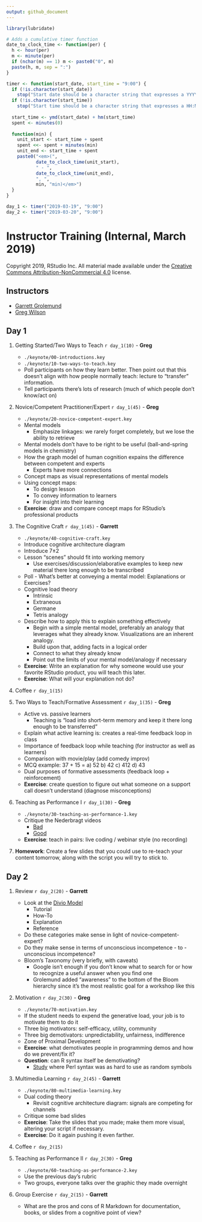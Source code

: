 ```yaml
---
output: github_document
---
```


```r
library(lubridate)

# Adds a cumulative timer function
date_to_clock_time <- function(per) {
  h <- hour(per)
  m <- minute(per)
  if (nchar(m) == 1) m <- paste0("0", m)
  paste(h, m, sep = ":")
}

timer <- function(start_date, start_time = "9:00") {
  if (!is.character(start_date))
    stop("Start date should be a character string that expresses a YYYY-MM-DD date.")
  if (!is.character(start_time))
    stop("Start time should be a character string that expresses a HH:MM clock time.")  
    
  start_time <- ymd(start_date) + hm(start_time)
  spent <- minutes(0)
  
  function(min) {
    unit_start <- start_time + spent
    spent <<- spent + minutes(min)
    unit_end <- start_time + spent
    paste0("<em>(", 
           date_to_clock_time(unit_start), 
           " - ", 
           date_to_clock_time(unit_end),
           ", ",
           min, "min)</em>")
  }
}

day_1 <- timer("2019-03-19", "9:00")
day_2 <- timer("2019-03-20", "9:00")
```


# Instructor Training (Internal, March 2019)

Copyright 2019, RStudio Inc.
All material made available under the [Creative Commons Attribution-NonCommercial 4.0](https://creativecommons.org/licenses/by-nc/4.0/) license.

## Instructors

- [Garrett Grolemund](https://resources.rstudio.com/authors/garrett-grolemund)
- [Greg Wilson](http://third-bit.com)

## Day 1

1.  Getting Started/Two Ways to Teach `r day_1(10)` - **Greg**
    -   `./keynote/00-introductions.key`
    -   `./keynote/10-two-ways-to-teach.key`
    -   Poll participants on how they learn better. Then point out that this doesn't align with how people normally teach: lecture to "transfer" information.
    -   Tell participants there's lots of research (much of which people don't know/act on)

1.  Novice/Competent Practitioner/Expert `r day_1(45)` - **Greg**
    -   `./keynote/20-novice-competent-expert.key`
    -   Mental models
        -   Emphasize linkages: we rarely forget completely, but we lose the ability to retrieve
    -   Mental models don't have to be right to be useful (ball-and-spring models in chemistry)
    -   How the graph model of human cognition expains the difference between competent and experts
        -   Experts have more connections
    -   Concept maps as visual representations of mental models
    -   Using concept maps:
        -   To design lesson
        -   To convey information to learners
        -   For insight into their learning
    -   **Exercise**: draw and compare concept maps for RStudio's professional products

1.  The Cognitive Craft `r day_1(45)` - **Garrett**
    -   `./keynote/40-cognitive-craft.key`
    -   Introduce cognitive architecture diagram
    -   Introduce 7±2
    -   Lesson "scenes" should fit into working memory
        -   Use exercises/discussion/elaborative examples to keep new material there long enough to be transcribed
    -   Poll - What's better at conveying a mental model: Explanations or Exercises?
    -   Cognitive load theory
        -   Intrinsic
        -   Extraneous
        -   Germane
        -   Tetris analogy
    -   Describe how to apply this to explain something effectively
        -   Begin with a simple mental model, preferably an analogy that leverages what they already know. Visualizations are an inherent analogy.
        -   Build upon that, adding facts in a logical order
        -   Connect to what they already know
        -   Point out the limits of your mental model/analogy if necessary
    -   **Exercise**: Write an explanation for why someone would use your favorite RStudio product, you will teach this later.
    -   **Exercise**: What will your explanation not do?
    
1. Coffee `r day_1(15)`

1. Two Ways to Teach/Formative Assessment `r day_1(35)` - **Greg**
    -   Active vs. passive learners
        -   Teaching is "load into short-term memory and keep it there long enough to be transferred"
    -   Explain what active learning is: creates a real-time feedback loop in class
    -   Importance of feedback loop while teaching (for instructor as well as learners)
    -   Comparison with movie/play (add comedy improv)
    -   MCQ example: 37 + 15 = a) 52 b) 42 c) 412 d) 43
    -   Dual purposes of formative assessments (feedback loop + reinforcement)
    -   **Exercise**: create question to figure out what someone on a support call doesn't understand (diagnose misconceptions)

1.  Teaching as Performance I `r day_1(30)` - **Greg**
    -   `./keynote/30-teaching-as-performance-1.key`
    -   Critique the Nederbragt videos
        -   [Bad](https://youtu.be/bXxBeNkKmJE)
        -   [Good](https://youtu.be/SkPmwe_WjeY)
    -   **Exercise**: teach in pairs: live coding / webinar style (no recording)

1.  **Homework**: Create a few slides that you could use to re-teach your content tomorrow, along with the script you will try to stick to.

## Day 2

1. Review `r day_2(20)` - **Garrett**
    -   Look at the [Divio Model](https://www.divio.com/blog/documentation/)
        -   Tutorial
        -   How-To
        -   Explanation
        -   Reference
    -   Do these categories make sense in light of novice-competent-expert?
    -   Do they make sense in terms of unconscious incompetence - to - unconscious incompetence?
    -   Bloom's Taxonomy (very briefly, with caveats)
        -   Google isn't enough if you don't know what to search for or how to recognize a useful answer when you find one
        -   Grolemund added "awareness" to the bottom of the Bloom hierarchy since it's the most realistic goal for a workshop like this

1.  Motivation `r day_2(30)` - **Greg**
    -   `./keynote/70-motivation.key`
    -   If the student needs to expend the generative load, your job is to motivate them to do it
    -   Three big motivators: self-efficacy, utility, community
    -   Three big demotivators: unpredictability, unfairness, indifference
    -   Zone of Proximal Development
    -   **Exercise**: what demotivates people in programming demos and how do we prevent/fix it?
    -   **Question**: can R syntax itself be demotivating?
        -   [Study](http://neverworkintheory.org/2014/01/29/stefik-siebert-syntax.html) where Perl syntax was as hard to use as random symbols
    
1.  Multimedia Learning `r day_2(45)` - **Garrett**
    -   `./keynote/80-multimedia-learning.key`
    -   Dual coding theory
        -   Revisit cognitive architecture diagram: signals are competing for channels
    -   Critique some bad slides
    -   **Exercise**: Take the slides that you made; make them more visual, altering your script if necessary.
    -   **Exercise**: Do it again pushing it even farther.
    
1.  Coffee `r day_2(15)`

1.  Teaching as Performance II `r day_2(30)` - **Greg**
    -   `./keynote/60-teaching-as-performance-2.key`
    -   Use the previous day's rubric
    -   Two groups, everyone talks over the graphic they made overnight

1.  Group Exercise `r day_2(15)` - **Garrett**
    -   What are the pros and cons of R Markdown for documentation, books, or slides from a cognitive point of view?

